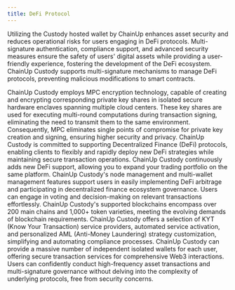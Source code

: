 ```yaml
---
title: DeFi Protocol
---
```


Utilizing the Custody hosted wallet by ChainUp enhances asset security and reduces operational risks for users engaging in DeFi protocols. Multi-signature authentication, compliance support, and advanced security measures ensure the safety of users' digital assets while providing a user-friendly experience, fostering the development of the DeFi ecosystem. ChainUp Custody supports multi-signature mechanisms to manage DeFi protocols, preventing malicious modifications to smart contracts.

<Accordion title="MPC Technology Eliminating Single Points of Failure">
ChainUp Custody employs MPC encryption technology, capable of creating and encrypting corresponding private key shares in isolated secure hardware enclaves spanning multiple cloud centers. These key shares are used for executing multi-round computations during transaction signing, eliminating the need to transmit them to the same environment. Consequently, MPC eliminates single points of compromise for private key creation and signing, ensuring higher security and privacy.
</Accordion>
<Accordion title="Diverse DeFi Protocols">
ChainUp Custody is committed to supporting Decentralized Finance (DeFi) protocols, enabling clients to flexibly and rapidly deploy new DeFi strategies while maintaining secure transaction operations. ChainUp Custody continuously adds new DeFi support, allowing you to expand your trading portfolio on the same platform.
</Accordion>
<Accordion title="Efficient DeFi Governance">
ChainUp Custody's node management and multi-wallet management features support users in easily implementing DeFi arbitrage and participating in decentralized finance ecosystem governance. Users can engage in voting and decision-making on relevant transactions effortlessly.
</Accordion>
<Accordion title="Multi-Blockchain Support">
ChainUp Custody's supported blockchains encompass over 200 main chains and 1,000+ token varieties, meeting the evolving demands of blockchain requirements.
</Accordion>
<Accordion title="KYT and AML Integration">
ChainUp Custody offers a selection of KYT (Know Your Transaction) service providers, automated service activation, and personalized AML (Anti-Money Laundering) strategy customization, simplifying and automating compliance processes.
</Accordion>
<Accordion title="Millions of User Scale">
ChainUp Custody can provide a massive number of independent isolated wallets for each user, offering secure transaction services for comprehensive Web3 interactions. Users can confidently conduct high-frequency asset transactions and multi-signature governance without delving into the complexity of underlying protocols, free from security concerns.
</Accordion>